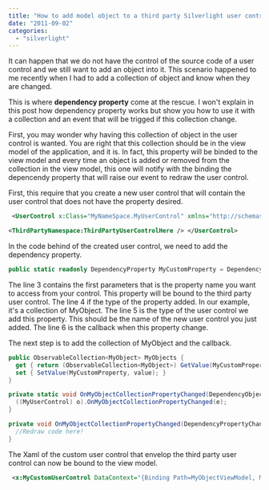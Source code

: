 ```yaml
---
title: "How to add model object to a third party Silverlight user control?"
date: "2011-09-02"
categories: 
  - "silverlight"
---
```


It can happen that we do not have the control of the source code of a user control and we still want to add an object into it. This scenario happened to me recently when I had to add a collection of object and know when they are changed.

This is where **dependency property** come at the rescue. I won't explain in this post how dependency property works but show you how to use it with a collection and an event that will be trigged if this collection change.

First, you may wonder why having this collection of object in the user control is wanted. You are right that this collection should be in the view model of the application, and it is. In fact, this property will be binded to the view model and every time an object is added or removed from the collection in the view model, this one will notify with the binding the depencendy property that will raise our event to redraw the user control.

First, this require that you create a new user control that will contain the user control that does not have the property desired.


```xml
 <UserControl x:Class="MyNameSpace.MyUserControl" xmlns="http://schemas.microsoft.com/winfx/2006/xaml/presentation" xmlns:x="http://schemas.microsoft.com/winfx/2006/xaml" xmlns:d="http://schemas.microsoft.com/expression/blend/2008" xmlns:mc="http://schemas.openxmlformats.org/markup-compatibility/2006" xmlns:ThirdPartyNamespace="clr-namespace:ThirdPartyNamespace;assembly=ThirdPartyUserControlHere" d:DesignHeight="300" d:DesignWidth="400">

<ThirdPartyNamespace:ThirdPartyUserControlHere /> </UserControl> 
```


In the code behind of the created user control, we need to add the dependency property.


```csharp
public static readonly DependencyProperty MyCustomProperty = DependencyProperty.Register( "MyCustomProperty" , typeof (ObservableCollection<MyObject>) ,typeof (MyUserControl) ,new PropertyMetadata(null,OnMyObjectCollectionPropertyChanged) ); 
``` 

The line 3 contains the first parameters that is the property name you want to access from your control. This property will be bound to the third party user control. The line 4 if the type of the property added. In our example, it's a collection of MyObject. The line 5 is the type of the user control we add this property. This should be the name of the new user control you just added. The line 6 is the callback when this property change.

The next step is to add the collection of MyObject and the callback. 

```csharp
public ObservableCollection<MyObject> MyObjects { 
  get { return (ObservableCollection<MyObject>) GetValue(MyCustomProperty); } 
  set { SetValue(MyCustomProperty, value); } 
}

private static void OnMyObjectCollectionPropertyChanged(DependencyObject o, DependencyPropertyChangedEventArgs e) { 
  ((MyUserControl) o).OnMyObjectCollectionPropertyChanged(e); 
}

private void OnMyObjectCollectionPropertyChanged(DependencyPropertyChangedEventArgs e) { 
  //Redraw code here! 
} 
```

The Xaml of the custom user control that envelop the third party user control can now be bound to the view model.

```xml
 <x:MyCustomUserControl DataContext="{Binding Path=MyObjectViewModel, Mode=TwoWay}" Shapes="{Binding Path=MyRealObjectsCollection, Mode=TwoWay}" /> 
```

